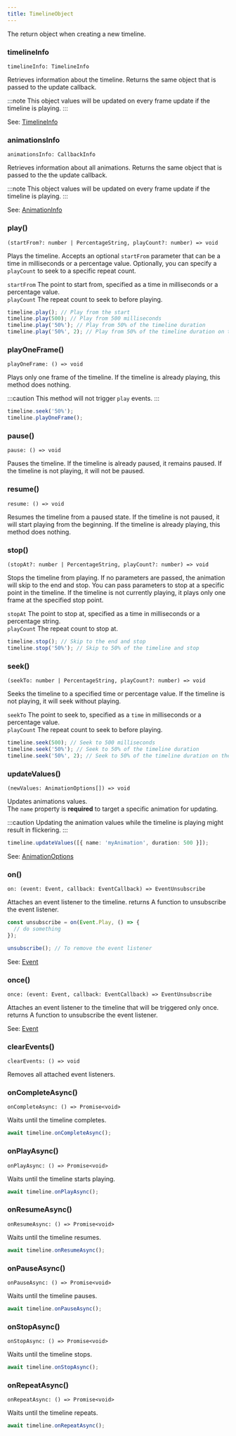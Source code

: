 ```yaml
---
title: TimelineObject
---
```



The return object when creating a new timeline.

### timelineInfo

`timelineInfo: TimelineInfo`

Retrieves information about the timeline.
Returns the same object that is passed to the update callback.

:::note
This object values will be updated on every frame update if the timeline is playing.
:::

See: [TimelineInfo](/animare/api/objects/timelineinfo/)

### animationsInfo

`animationsInfo: CallbackInfo`

Retrieves information about all animations.
Returns the same object that is passed to the the update callback.

:::note
This object values will be updated on every frame update if the timeline is playing.
:::

See: [AnimationInfo](/animare/api/objects/animationinfo/)

### play()

`(startFrom?: number | PercentageString, playCount?: number) => void`

Plays the timeline.
Accepts an optional `startFrom` parameter that can be a time in milliseconds or a percentage value.
Optionally, you can specify a `playCount` to seek to a specific repeat count.

`startFrom` The point to start from, specified as a time in milliseconds or a percentage value.<br/>
`playCount` The repeat count to seek to before playing.

```ts title="Play" frame="terminal"
timeline.play(); // Play from the start
timeline.play(500); // Play from 500 milliseconds
timeline.play('50%'); // Play from 50% of the timeline duration
timeline.play('50%', 2); // Play from 50% of the timeline duration on the second repeat
```

### playOneFrame()

`playOneFrame: () => void`

Plays only one frame of the timeline.
If the timeline is already playing, this method does nothing.

:::caution
This method will not trigger `play` events.
:::

```ts title="Play One Frame" frame="terminal"
timeline.seek('50%');
timeline.playOneFrame();
```

### pause()

`pause: () => void`

Pauses the timeline.
If the timeline is already paused, it remains paused.
If the timeline is not playing, it will not be paused.

### resume()

`resume: () => void`

Resumes the timeline from a paused state.
If the timeline is not paused, it will start playing from the beginning.
If the timeline is already playing, this method does nothing.

### stop()

`(stopAt?: number | PercentageString, playCount?: number) => void`

Stops the timeline from playing.
If no parameters are passed, the animation will skip to the end and stop.
You can pass parameters to stop at a specific point in the timeline.
If the timeline is not currently playing, it plays only one frame at the specified stop point.

`stopAt` The point to stop at, specified as a time in milliseconds or a percentage string. <br/>
`playCount` The repeat count to stop at.

```ts title="Stop" frame="terminal"
timeline.stop(); // Skip to the end and stop
timeline.stop('50%'); // Skip to 50% of the timeline and stop
```

### seek()

`(seekTo: number | PercentageString, playCount?: number) => void`

Seeks the timeline to a specified time or percentage value.
If the timeline is not playing, it will seek without playing.

`seekTo` The point to seek to, specified as a `time` in milliseconds or a percentage value. <br/>
`playCount` The repeat count to seek to before playing.

```ts title="Seek" frame="terminal"
timeline.seek(500); // Seek to 500 milliseconds
timeline.seek('50%'); // Seek to 50% of the timeline duration
timeline.seek('50%', 2); // Seek to 50% of the timeline duration on the second repeat
```

### updateValues()

`(newValues: AnimationOptions[]) => void` <Badge text="Throws" variant="danger" size="small" />

Updates animations values. <br/>
The `name` property is **required** to target a specific animation for updating.

:::caution
Updating the animation values while the timeline is playing might result in flickering.
:::

```ts title="Change animation values" frame="terminal"
timeline.updateValues([{ name: 'myAnimation', duration: 500 }]);
```

See: [AnimationOptions](/animare/api/objects/animationoptions/)

### on()

`on: (event: Event, callback: EventCallback) => EventUnsubscribe`

Attaches an event listener to the timeline.
returns A function to unsubscribe the event listener.

```ts title="Attach an event listener" frame="terminal"
const unsubscribe = on(Event.Play, () => {
  // do something
});

unsubscribe(); // To remove the event listener
```

See: [Event](/animare/api/enums/event/)

### once()

`once: (event: Event, callback: EventCallback) => EventUnsubscribe`

Attaches an event listener to the timeline that will be triggered only once.
returns A function to unsubscribe the event listener.

See: [Event](/animare/api/enums/event/)

### clearEvents()

`clearEvents: () => void`

Removes all attached event listeners.

### onCompleteAsync()

`onCompleteAsync: () => Promise<void>`

Waits until the timeline completes.

```ts
await timeline.onCompleteAsync();
```

### onPlayAsync()

`onPlayAsync: () => Promise<void>`

Waits until the timeline starts playing.

```ts
await timeline.onPlayAsync();
```

### onResumeAsync()

`onResumeAsync: () => Promise<void>`

Waits until the timeline resumes.

```ts
await timeline.onResumeAsync();
```

### onPauseAsync()

`onPauseAsync: () => Promise<void>`

Waits until the timeline pauses.

```ts
await timeline.onPauseAsync();
```

### onStopAsync()

`onStopAsync: () => Promise<void>`

Waits until the timeline stops.

```ts
await timeline.onStopAsync();
```

### onRepeatAsync()

`onRepeatAsync: () => Promise<void>`

Waits until the timeline repeats.

```ts
await timeline.onRepeatAsync();
```
